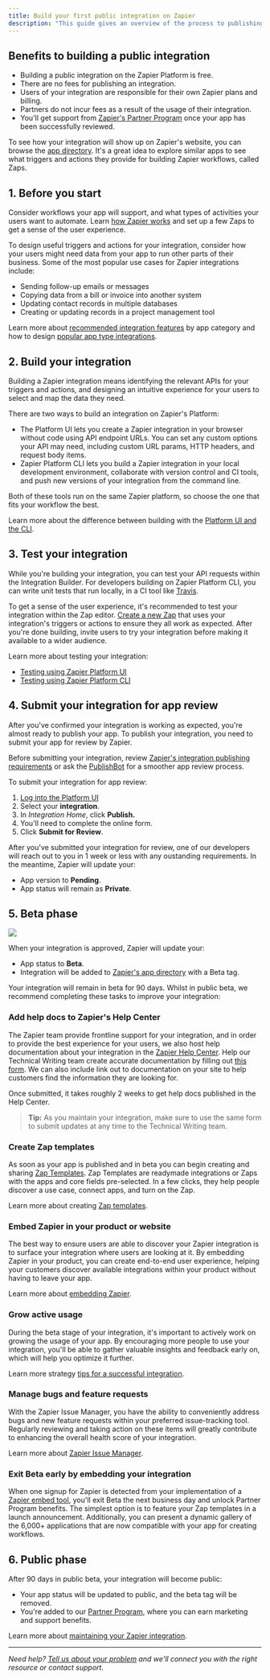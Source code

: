 ```yaml
---
title: Build your first public integration on Zapier
description: "This guide gives an overview of the process to publishing a public integration."
---
```


## Benefits to building a public integration

*   Building a public integration on the Zapier Platform is free.
*   There are no fees for publishing an integration.
*   Users of your integration are responsible for their own Zapier plans and billing.
*   Partners do not incur fees as a result of the usage of their integration.
*   You'll get support from [Zapier's Partner Program](/platform/publish/partner-program) once your app has been successfully reviewed.

To see how your integration will show up on Zapier's website, you can browse the [app directory](https://zapier.com/apps). It's a great idea to explore similar apps to see what triggers and actions they provide for building Zapier workflows, called Zaps.

## 1\. Before you start

Consider workflows your app will support, and what types of activities your users want to automate. Learn [how Zapier works](/platform/quickstart/how-zapier-works) and set up a few Zaps to get a sense of the user experience.

To design useful triggers and actions for your integration, consider how your users might need data from your app to run other parts of their business. Some of the most popular use cases for Zapier integrations include:

*   Sending follow-up emails or messages
*   Copying data from a bill or invoice into another system
*   Updating contact records in multiple databases
*   Creating or updating records in a project management tool

Learn more about [recommended integration features](/platform/quickstart/must-have-triggers-and-actions) by app category and how to design [popular app type integrations](/platform/quickstart/must-have-triggers-and-actions).

## 2\. Build your integration

Building a Zapier integration means identifying the relevant APIs for your triggers and actions, and designing an intuitive experience for your users to select and map the data they need.

There are two ways to build an integration on Zapier's Platform:

*   The Platform UI lets you create a Zapier integration in your browser without code using API endpoint URLs. You can set any custom options your API may need, including custom URL params, HTTP headers, and request body items.
*   Zapier Platform CLI lets you build a Zapier integration in your local development environment, collaborate with version control and CI tools, and push new versions of your integration from the command line.

Both of these tools run on the same Zapier platform, so choose the one that fits your workflow the best.

Learn more about the difference between building with the [Platform UI and the CLI](/platform/quickstart/ui-vs-cli).

## 3\. Test your integration

While you're building your integration, you can test your API requests within the Integration Builder. For developers building on Zapier Platform CLI, you can write unit tests that run locally, in a CI tool like [Travis](https://travis-ci.com/).

To get a sense of the user experience, it's recommended to test your integration within the Zap editor. [Create a new Zap](https://help.zapier.com/hc/en-us/articles/8496309697421) that uses your integration's triggers or actions to ensure they all work as expected. After you're done building, invite users to try your integration before making it available to a wider audience.

Learn more about testing your integration:

*   [Testing using Zapier Platform UI](/platform/build/test-auth)
*   [Testing using Zapier Platform CLI](https://github.com/zapier/zapier-platform/blob/main/packages/cli/README.md#testing)

## 4\. Submit your integration for app review

After you've confirmed your integration is working as expected, you're almost ready to publish your app. To publish your integration, you need to submit your app for review by Zapier.

Before submitting your integration, review [Zapier's integration publishing requirements](/platform/publish/integration-publishing-requirements) or ask the [PublishBot](https://publishbot.zapier.app/) for a smoother app review process.

To submit your integration for app review:

1.  [Log into the Platform UI](https://zapier.com/app/developer)
2.  Select your **integration**.
3.  In _Integration Home_, click **Publish.**
4.  You'll need to complete the online form.
5.  Click **Submit for Review**.

After you've submitted your integration for review, one of our developers will reach out to you in 1 week or less with any oustanding requirements. In the meantime, Zapier will update your:

*   App version to **Pending**.
*   App status will remain as **Private**.

## 5\. Beta phase
<Frame>
  <img src="/images/ac77593e876f7283613c91f4f7408666.png"/>
</Frame>

When your integration is approved, Zapier will update your:

*   App status to **Beta**.
*   Integration will be added to [Zapier's app directory](https://zapier.com/apps) with a Beta tag.

Your integration will remain in beta for 90 days. Whilst in public beta, we recommend completing these tasks to improve your integration:

### Add help docs to Zapier's Help Center

The Zapier team provide frontline support for your integration, and in order to provide the best experience for your users, we also host help documentation about your integration in the [Zapier Help Center](https://help.zapier.com/hc/en-us). Help our Technical Writing team create accurate documentation by filling out [this form](https://eu.jotform.com/form/202233475923352). We can also include link out to documentation on your site to help customers find the information they are looking for.

Once submitted, it takes roughly 2 weeks to get help docs published in the Help Center.

> **Tip:** As you maintain your integration, make sure to use the same form to submit updates at any time to the Technical Writing team.

### Create Zap templates

As soon as your app is published and in beta you can begin creating and sharing [Zap Templates](/platform/publish/zap-templates). Zap Templates are readymade integrations or Zaps with the apps and core fields pre-selected. In a few clicks, they help people discover a use case, connect apps, and turn on the Zap.

Learn more about creating [Zap templates](/platform/publish/zap-templates).

### Embed Zapier in your product or website

The best way to ensure users are able to discover your Zapier integration is to surface your integration where users are looking at it. By embedding Zapier in your product, you can create end-to-end user experience, helping your customers discover available integrations within your product without having to leave your app.

Learn more about [embedding Zapier](https://platform.zapier.com/embed/embed-benefits).

### Grow active usage

During the beta stage of your integration, it's important to actively work on growing the usage of your app. By encouraging more people to use your integration, you'll be able to gather valuable insights and feedback early on, which will help you optimize it further.

Learn more strategy [tips for a successful integration](/platform/publish/partner-faq).

### Manage bugs and feature requests

With the Zapier Issue Manager, you have the ability to conveniently address bugs and new feature requests within your preferred issue-tracking tool. Regularly reviewing and taking action on these items will greatly contribute to enhancing the overall health score of your integration.

Learn more about [Zapier Issue Manager](/platform/manage/user-feedback).

### Exit Beta early by embedding your integration

When one signup for Zapier is detected from your implementation of a [Zapier embed tool](https://platform.zapier.com/embed/embed-benefits), you'll exit Beta the next business day and unlock Partner Program benefits. The simplest option is to feature your Zap templates in a launch announcement. Additionally, you can present a dynamic gallery of the 6,000+ applications that are now compatible with your app for creating workflows.

## 6\. Public phase

After 90 days in public beta, your integration will become public:

*   Your app status will be updated to public, and the beta tag will be removed.
*   You're added to our [Partner Program](https://zapier.com/developer-platform/partner-program), where you can earn marketing and support benefits.

Learn more about [maintaining your Zapier integration](/platform/manage/user-feedback).

- - -

_Need help? [Tell us about your problem](https://developer.zapier.com/contact) and we'll connect you with the right resource or contact support._
